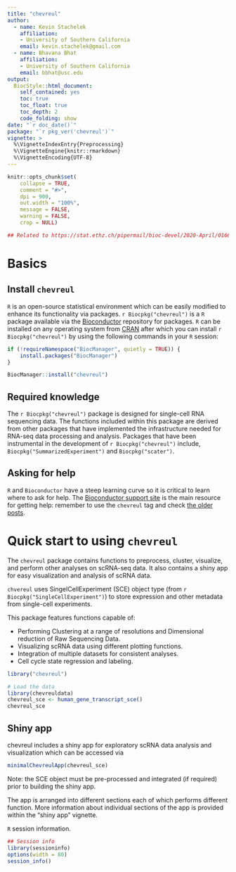 ```yaml
---
title: "chevreul"
author: 
  - name: Kevin Stachelek
    affiliation:
    - University of Southern California   
    email: kevin.stachelek@gmail.com
  - name: Bhavana Bhat
    affiliation:
    - University of Southern California   
    email: bbhat@usc.edu
output: 
  BiocStyle::html_document:
    self_contained: yes
    toc: true
    toc_float: true
    toc_depth: 2
    code_folding: show
date: "`r doc_date()`"
package: "`r pkg_ver('chevreul')`"
vignette: >
  %\VignetteIndexEntry{Preprocessing}
  %\VignetteEngine{knitr::rmarkdown}
  %\VignetteEncoding{UTF-8}  
---
```


```r
knitr::opts_chunk$set(
    collapse = TRUE,
    comment = "#>",
    dpi = 900,
    out.width = "100%",
    message = FALSE,
    warning = FALSE,
    crop = NULL)

## Related to https://stat.ethz.ch/pipermail/bioc-devel/2020-April/016656.html
```


# Basics

## Install `chevreul`

`R` is an open-source statistical environment which can be easily modified 
to enhance its functionality via packages. `r Biocpkg("chevreul")` is a `R` 
package available via the [Bioconductor](http://bioconductor.org) repository 
for packages. `R` can be installed on any operating system from 
[CRAN](https://cran.r-project.org/) after which you can install 
`r Biocpkg("chevreul")` by using the following commands in your `R` session:

```r
if (!requireNamespace("BiocManager", quietly = TRUE)) {
    install.packages("BiocManager")
}

BiocManager::install("chevreul")

```

## Required knowledge

The `r Biocpkg("chevreul")` package is designed for single-cell RNA sequencing
 data. The functions included within this package are derived from other 
 packages that have implemented the infrastructure needed for RNA-seq data
  processing and analysis. Packages that have been instrumental in the 
  development of `r Biocpkg("chevreul")` include, 
  `Biocpkg("SummarizedExperiment")` and `Biocpkg("scater")`.

## Asking for help

`R` and `Bioconductor` have a steep learning curve so it is critical to 
learn where to ask for help. The 
[Bioconductor support site](https://support.bioconductor.org/) is the main 
resource for getting help: remember to use the `chevreul` tag and check 
[the older posts](https://support.bioconductor.org/tag/chevreul/). 


# Quick start to using `chevreul`

The `chevreul` package contains functions to preprocess, cluster, visualize, and 
perform other analyses on scRNA-seq data. It also contains a shiny app for easy 
visualization and analysis of scRNA data.

`chvereul` uses SingelCellExperiment (SCE) object type 
(from `r Biocpkg("SingleCellExperiment")`) 
to store expression and other metadata from single-cell experiments. 

This package features functions capable of:

* Performing Clustering at a range of resolutions and Dimensional 
reduction of Raw Sequencing Data.
* Visualizing scRNA data using different plotting functions.
* Integration of multiple datasets for consistent analyses. 
* Cell cycle state regression and labeling.

```r

library("chevreul")

# Load the data
library(chevreuldata)
chevreul_sce <- human_gene_transcript_sce()
chevreul_sce
```

## Shiny app

chevreul includes a shiny app for exploratory scRNA data analysis and 
visualization which can be accessed via

```r

minimalChevreulApp(chevreul_sce)

```

Note: the SCE object must be pre-processed and integrated (if required) 
prior to building the shiny app.

The app is arranged into different sections each of which performs 
different function. More information about individual sections of the 
app is provided within the "shiny app" vignette. 

`R` session information.

```r
## Session info
library(sessioninfo)
options(width = 80)
session_info()
```

